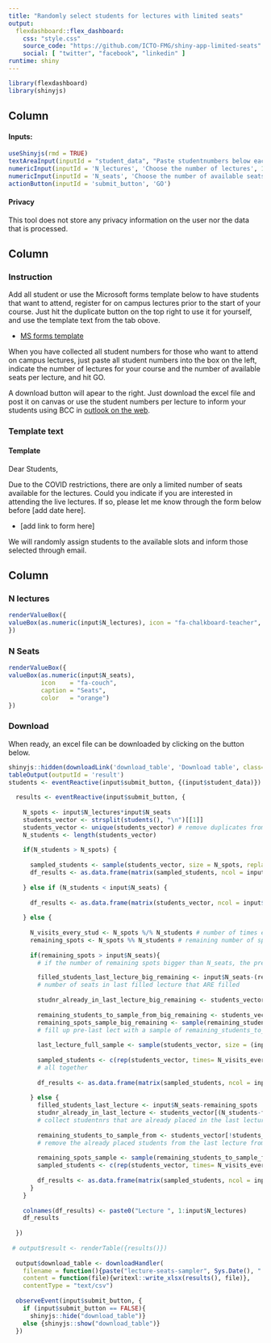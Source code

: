 ```yaml
---
title: "Randomly select students for lectures with limited seats"
output: 
  flexdashboard::flex_dashboard:
    css: "style.css"
    source_code: "https://github.com/ICTO-FMG/shiny-app-limited-seats"
    social: [ "twitter", "facebook", "linkedin" ]
runtime: shiny
---
```


```r
library(flexdashboard)
library(shinyjs)
```

Column {.sidebar}
-----------------------------------------------------------------------

#### Inputs:

```r
useShinyjs(rmd = TRUE)
textAreaInput(inputId = "student_data", "Paste studentnumbers below each other", height = "100px", placeholder = "1234\n2345\n3456")
numericInput(inputId = 'N_lectures', 'Choose the number of lectures', 1, min = 1)
numericInput(inputId = 'N_seats', 'Choose the number of available seats per lecture', 1, min = 1)
actionButton(inputId = 'submit_button', 'GO')
```

#### Privacy

This tool does not store any privacy information on the user nor the data that is processed.

Column {data-width=700 .tabset}
-----------------------------------------------------------------------

### Instruction

Add all student or use the Microsoft forms template below to have students that want to attend, register for on campus lectures prior to the start of your course. Just hit the duplicate button on the top right to use it for yourself, and use the template text from the tab obove.

* <a href="https://forms.office.com/Pages/ShareFormPage.aspx?id=zcrxoIxhA0S5RXb7PWh05WYE6t316eFCnfdGp1GENPBURUowT1U4MFczOEJZWDhINVpKWFBJNlczMC4u&sharetoken=EG3pTHmtlWdskAT36OYf" class="special" target="_blank">MS forms template</a>

When you have collected all student numbers for those who want to attend on campus lectures, just paste all student numbers into the box on the left, indicate the number of lectures for your course and the number of available seats per lecture, and hit GO.

A download button will apear to the right. Just download the excel file and post it on canvas or use the student numbers per lecture to inform your students using BCC in [outlook on the web](http://outlook.office.com).

### Template text

#### Template

Dear Students,

Due to the COVID restrictions, there are only a limited number of seats available for the lectures. Could you indicate if you are interested in attending the live lectures. If so, please let me know through the form below before [add date here].

* [add link to form here] 

We will randomly assign students to the available slots and inform those selected through email.

Column {data-width=300}
-----------------------------------------------------------------------

### N lectures {.value-box}

```r
renderValueBox({
valueBox(as.numeric(input$N_lectures), icon = "fa-chalkboard-teacher", caption = "Lectures" )
})
```

### N Seats {.value-box}

```r
renderValueBox({
valueBox(as.numeric(input$N_seats), 
         icon    = "fa-couch", 
         caption = "Seats", 
         color   = "orange")
})
```

### Download

When ready, an excel file can be downloaded by clicking on the button below.

```r
shinyjs::hidden(downloadLink('download_table', 'Download table', class="btn btn-default download"))
tableOutput(outputId = 'result')
students <- eventReactive(input$submit_button, {(input$student_data)})
  
  results <- eventReactive(input$submit_button, {
    
    N_spots <- input$N_lectures*input$N_seats
    students_vector <- strsplit(students(), "\n")[[1]]
    students_vector <- unique(students_vector) # remove duplicates from input
    N_students <- length(students_vector)
    
    if(N_students > N_spots) {
      
      sampled_students <- sample(students_vector, size = N_spots, replace = F)
      df_results <- as.data.frame(matrix(sampled_students, ncol = input$N_lectures, nrow = input$N_seats))
      
    } else if (N_students < input$N_seats) { 
      
      df_results <- as.data.frame(matrix(students_vector, ncol = input$N_lectures, nrow = N_students))
      
    } else {
      
      N_visits_every_stud <- N_spots %/% N_students # number of times every student may come
      remaining_spots <- N_spots %% N_students # remaining number of spots to sample for
      
      if(remaining_spots > input$N_seats){
        # if the number of remaining spots bigger than N_seats, the pre-last lecture should be filled with a sample based on remaining students

        filled_students_last_lecture_big_remaining <- input$N_seats-(remaining_spots %% input$N_seats) 
        # number of seats in last filled lecture that ARE filled
        
        studnr_already_in_last_lecture_big_remaining <- students_vector[(N_students-filled_students_last_lecture_big_remaining+1):N_students]
        
        remaining_students_to_sample_from_big_remaining <- students_vector[!students_vector %in% studnr_already_in_last_lecture_big_remaining]
        remaining_spots_sample_big_remaining <- sample(remaining_students_to_sample_from_big_remaining, size = (input$N_seats-filled_students_last_lecture_big_remaining), replace = F) 
        # fill up pre-last lect with a sample of remaining_students_to_sample_from_big_remaining
        
        last_lecture_full_sample <- sample(students_vector, size = (input$N_seats), replace = F) # normal sample for last lecture
        
        sampled_students <- c(rep(students_vector, times= N_visits_every_stud), remaining_spots_sample_big_remaining, last_lecture_full_sample)
        # all together
        
        df_results <- as.data.frame(matrix(sampled_students, ncol = input$N_lectures, nrow = input$N_seats))
        
      } else {
        filled_students_last_lecture <- input$N_seats-remaining_spots
        studnr_already_in_last_lecture <- students_vector[(N_students-filled_students_last_lecture+1):N_students]
        # collect studentnrs that are already placed in the last lecture
        
        remaining_students_to_sample_from <- students_vector[!students_vector %in% studnr_already_in_last_lecture]
        # remove the already placed students from the last lecture from students_vector, these are the remaining students for remaining_spots_sample
        
        remaining_spots_sample <- sample(remaining_students_to_sample_from, size = remaining_spots, replace = F)
        sampled_students <- c(rep(students_vector, times= N_visits_every_stud), remaining_spots_sample)
        
        df_results <- as.data.frame(matrix(sampled_students, ncol = input$N_lectures, nrow = input$N_seats))
      }
    }
    
    colnames(df_results) <- paste0("Lecture ", 1:input$N_lectures)
    df_results
    
  })
  
 # output$result <- renderTable({results()})
  
  output$download_table <- downloadHandler(
    filename = function(){paste("lecture-seats-sampler", Sys.Date(), ".xlsx", sep="")},
    content = function(file){writexl::write_xlsx(results(), file)},
    contentType = "text/csv")
  
  observeEvent(input$submit_button, {
    if (input$submit_button == FALSE){
      shinyjs::hide("download_table")}
    else {shinyjs::show("download_table")}
  })
```

